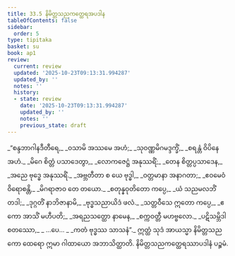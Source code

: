```yaml
---
title: 33.5 နိမိတ္တသညကတ္ထေရအပဒါန
tableOfContents: false
sidebar:
  order: 5
type: tipitaka
basket: su
book: ap1
review:
  current: review
  updated: '2025-10-23T09:13:31.994287'
  updated_by: ''
  notes: ''
  history:
  - state: review
    date: '2025-10-23T09:13:31.994287'
    updated_by: ''
    notes: ''
    previous_state: draft
---
```



<ReviewStatus review={frontmatter.review} showDetails={true} />

<HypothesisAnnotation frontmatter={frontmatter} />

<DynamicBreadcrumb />

<Division number="28" book="ap1" e="ch" v="20" p="297">

<Paragraph number="3621" type="verses" book="ap1">
_“စန္ဒဘာဂါနဒီတီရေ,_  
_ဝသာမိ အဿမေ အဟံ;_  
_သုဝဏ္ဏမိဂမဒ္ဒက္ခိံ,_  
_စရန္တံ ဝိပိနေ အဟံ._  

</Paragraph>

</Division>
<Division number="29" book="ap1" e="ch" v="20" p="298">

<Paragraph number="3622" type="verses" book="ap1">
_မိဂေ စိတ္တံ ပသာဒေတွာ,_  
_လောကဇေဋ္ဌံ အနုဿရိံ;_  
_တေန စိတ္တပ္ပသာဒေန,_  
_အညေ ဗုဒ္ဓေ အနုဿရိံ._  

</Paragraph>

</Division>
<Division number="30" book="ap1" e="ch" v="20" p="298">

<Paragraph number="3623" type="verses" book="ap1">
_အဗ္ဘတီတာ စ ယေ ဗုဒ္ဓါ,_  
_ဝတ္တမာနာ အနာဂတာ;_  
_ဧဝမေဝံ ဝိရောစန္တိ,_  
_မိဂရာဇာဝ တေ တယော._  

</Paragraph>

</Division>
<Division number="31" book="ap1" e="ch" v="20" p="298">

<Paragraph number="3624" type="verses" book="ap1">
_စတုန္နဝုတိတော ကပ္ပေ,_  
_ယံ သညမလဘိံ တဒါ;_  
_ဒုဂ္ဂတိံ နာဘိဇာနာမိ,_  
_ဗုဒ္ဓသညာယိဒံ ဖလံ._  

</Paragraph>

</Division>
<Division number="32" book="ap1" e="ch" v="20" p="298">

<Paragraph number="3625" type="verses" book="ap1">
_သတ္တဝီသေ ဣတော ကပ္ပေ,_  
_ဧကော အာသိံ မဟီပတိ;_  
_အရညသတ္ထော နာမေန,_  
_စက္ကဝတ္တီ မဟဗ္ဗလော._  

</Paragraph>

</Division>
<Division number="33" book="ap1" e="ch" v="20" p="298">

<Paragraph number="3626" type="verses" book="ap1">
_ပဋိသမ္ဘိဒါ စတဿော,_  
_ …ပေ… _  
_ကတံ ဗုဒ္ဓဿ သာသနံ”._  

</Paragraph>

<Paragraph number="3627" book="ap1">
ဣတ္ထံ သုဒံ အာယသ္မာ နိမိတ္တသညကော ထေရော ဣမာ ဂါထာယော အဘာသိတ္ထာတိ.

</Paragraph>
</Division>

<Paragraph number="3628" type="center" book="ap1">
နိမိတ္တသညကတ္ထေရဿာပဒါနံ ပဉ္စမံ.
</Paragraph>